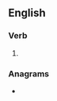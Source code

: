 ==English==

===Verb===
{{head|en|verb form}}

# {{present participle of|redargue|lang=en|nocat=1}}

===Anagrams===
* {{anagrams|en|a=adegginrru|reguarding}}